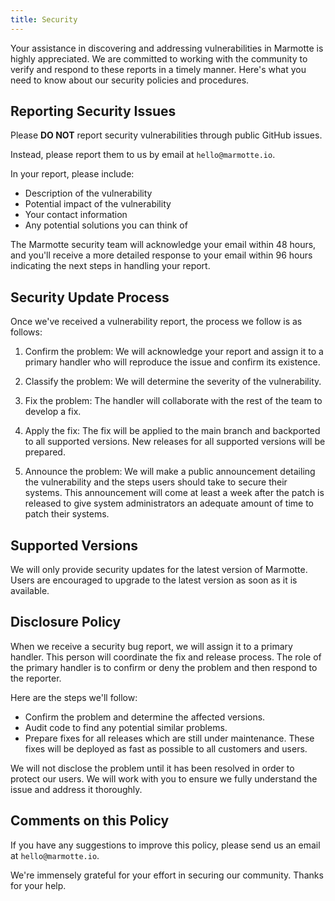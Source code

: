 ```yaml
---
title: Security
---
```


Your assistance in discovering and addressing vulnerabilities in Marmotte is highly appreciated. We are committed to working with the community to verify and respond to these reports in a timely manner. Here's what you need to know about our security policies and procedures.

## Reporting Security Issues

Please **DO NOT** report security vulnerabilities through public GitHub issues.

Instead, please report them to us by email at `hello@marmotte.io`.

In your report, please include:

- Description of the vulnerability
- Potential impact of the vulnerability
- Your contact information
- Any potential solutions you can think of

The Marmotte security team will acknowledge your email within 48 hours, and you'll receive a more detailed response to your email within 96 hours indicating the next steps in handling your report.

## Security Update Process

Once we've received a vulnerability report, the process we follow is as follows:

1. Confirm the problem: We will acknowledge your report and assign it to a primary handler who will reproduce the issue and confirm its existence.

2. Classify the problem: We will determine the severity of the vulnerability.

3. Fix the problem: The handler will collaborate with the rest of the team to develop a fix.

4. Apply the fix: The fix will be applied to the main branch and backported to all supported versions. New releases for all supported versions will be prepared.

5. Announce the problem: We will make a public announcement detailing the vulnerability and the steps users should take to secure their systems. This announcement will come at least a week after the patch is released to give system administrators an adequate amount of time to patch their systems.

## Supported Versions

We will only provide security updates for the latest version of Marmotte. Users are encouraged to upgrade to the latest version as soon as it is available.

## Disclosure Policy

When we receive a security bug report, we will assign it to a primary handler. This person will coordinate the fix and release process. The role of the primary handler is to confirm or deny the problem and then respond to the reporter.

Here are the steps we'll follow:

- Confirm the problem and determine the affected versions.
- Audit code to find any potential similar problems.
- Prepare fixes for all releases which are still under maintenance. These fixes will be deployed as fast as possible to all customers and users.

We will not disclose the problem until it has been resolved in order to protect our users. We will work with you to ensure we fully understand the issue and address it thoroughly.

## Comments on this Policy

If you have any suggestions to improve this policy, please send us an email at `hello@marmotte.io`.

We're immensely grateful for your effort in securing our community. Thanks for your help.
